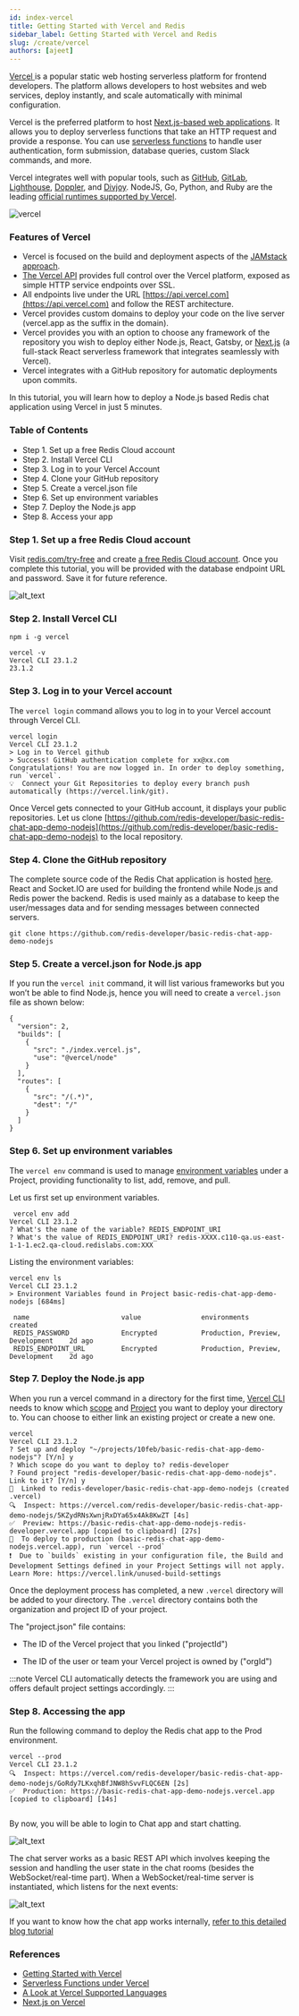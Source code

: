 ```yaml
---
id: index-vercel
title: Getting Started with Vercel and Redis
sidebar_label: Getting Started with Vercel and Redis
slug: /create/vercel
authors: [ajeet]
---
```



<Authors frontMatter={frontMatter} />

[Vercel ](https://vercel.com/)is a popular static web hosting serverless platform for frontend developers. The platform allows developers to host websites and web services, deploy instantly, and scale automatically with minimal configuration.

Vercel is the preferred platform to host [Next.js-based web applications](https://vercel.com/docs/concepts/next.js/overview). It allows you to deploy serverless functions that take an HTTP request and provide a response. You can use [serverless functions](https://vercel.com/docs/concepts/functions/serverless-functions) to handle user authentication, form submission, database queries, custom Slack commands, and more.

Vercel integrates well with popular tools, such as [GitHub](https://vercel.com/docs/concepts/git/vercel-for-github), [GitLab](https://vercel.com/docs/concepts/git/vercel-for-gitlab), [Lighthouse](https://vercel.com/integrations/lighthouse), [Doppler](https://vercel.com/integrations/doppler), and [Divjoy](https://divjoy.com/). NodeJS, Go, Python, and Ruby are the leading [official runtimes supported by Vercel](https://vercel.com/docs/runtimes).

![vercel](images/vercel_redis.png)

### Features of Vercel

- Vercel is focused on the build and deployment aspects of the [JAMstack approach](https://jamstack.org/what-is-jamstack/).
- [The Vercel API](https://vercel.com/docs/rest-api) provides full control over the Vercel platform, exposed as simple HTTP service endpoints over SSL.
- All endpoints live under the URL [https://api.vercel.com](https://api.vercel.com) and follow the REST architecture.
- Vercel provides custom domains to deploy your code on the live server (vercel.app as the suffix in the domain).
- Vercel provides you with an option to choose any framework of the repository you wish to deploy either Node.js, React, Gatsby, or [Next.js](https://nextjs.org/) (a full-stack React serverless framework that integrates seamlessly with Vercel).
- Vercel integrates with a GitHub repository for automatic deployments upon commits.

In this tutorial, you will learn how to deploy a Node.js based Redis chat application using Vercel in just 5 minutes.

### Table of Contents

- Step 1. Set up a free Redis Cloud account
- Step 2. Install Vercel CLI
- Step 3. Log in to your Vercel Account
- Step 4. Clone your GitHub repository
- Step 5. Create a vercel.json file
- Step 6. Set up environment variables
- Step 7. Deploy the Node.js app
- Step 8. Access your app

### Step 1. Set up a free Redis Cloud account

Visit [redis.com/try-free](https://redis.com/try-free) and create [a free Redis Cloud account](https://redis.com/try-free/). Once you complete this tutorial, you will be provided with the database endpoint URL and password. Save it for future reference.

![alt_text](images/details_database.png)

### Step 2. Install Vercel CLI

```
npm i -g vercel

vercel -v
Vercel CLI 23.1.2
23.1.2

```

### Step 3. Log in to your Vercel account

The `vercel login` command allows you to log in to your Vercel account through Vercel CLI.

```
vercel login
Vercel CLI 23.1.2
> Log in to Vercel github
> Success! GitHub authentication complete for xx@xx.com
Congratulations! You are now logged in. In order to deploy something, run `vercel`.
💡  Connect your Git Repositories to deploy every branch push automatically (https://vercel.link/git).
```

Once Vercel gets connected to your GitHub account, it displays your public repositories. Let us clone [https://github.com/redis-developer/basic-redis-chat-app-demo-nodejs](https://github.com/redis-developer/basic-redis-chat-app-demo-nodejs) to the local repository.

### Step 4. Clone the GitHub repository

The complete source code of the Redis Chat application is hosted [here](https://github.com/redis-developer/basic-redis-chat-app-demo-nodejs). React and Socket.IO are used for building the frontend while Node.js and Redis power the backend. Redis is used mainly as a database to keep the user/messages data and for sending messages between connected servers.

```
git clone https://github.com/redis-developer/basic-redis-chat-app-demo-nodejs
```

### Step 5. Create a vercel.json for Node.js app

If you run the `vercel init` command, it will list various frameworks but you won’t be able to find Node.js, hence you will need to create a `vercel.json` file as shown below:

```
{
  "version": 2,
  "builds": [
    {
      "src": "./index.vercel.js",
      "use": "@vercel/node"
    }
  ],
  "routes": [
    {
      "src": "/(.*)",
      "dest": "/"
    }
  ]
}

```

### Step 6. Set up environment variables

The `vercel env` command is used to manage [environment variables](https://vercel.com/docs/concepts/projects/environment-variables) under a Project, providing functionality to list, add, remove, and pull.

Let us first set up environment variables.

```
 vercel env add
Vercel CLI 23.1.2
? What's the name of the variable? REDIS_ENDPOINT_URI
? What's the value of REDIS_ENDPOINT_URI? redis-XXXX.c110-qa.us-east-1-1-1.ec2.qa-cloud.redislabs.com:XXX

```

Listing the environment variables:

```
vercel env ls
Vercel CLI 23.1.2
> Environment Variables found in Project basic-redis-chat-app-demo-nodejs [684ms]

 name                       value               environments                        created
 REDIS_PASSWORD             Encrypted           Production, Preview, Development    2d ago
 REDIS_ENDPOINT_URL         Encrypted           Production, Preview, Development    2d ago

```

### Step 7. Deploy the Node.js app

When you run a vercel command in a directory for the first time, [Vercel CLI](https://vercel.com/cli) needs to know which [scope](https://vercel.com/docs/cli#options/global-options/scope) and [Project](https://vercel.com/docs/concepts/projects/overview) you want to deploy your directory to. You can choose to either link an existing project or create a new one.

```
vercel
Vercel CLI 23.1.2
? Set up and deploy "~/projects/10feb/basic-redis-chat-app-demo-nodejs"? [Y/n] y
? Which scope do you want to deploy to? redis-developer
? Found project "redis-developer/basic-redis-chat-app-demo-nodejs". Link to it? [Y/n] y
🔗  Linked to redis-developer/basic-redis-chat-app-demo-nodejs (created .vercel)
🔍  Inspect: https://vercel.com/redis-developer/basic-redis-chat-app-demo-nodejs/5KZydRNsXwnjRxDYa65x4Ak8KwZT [4s]
✅  Preview: https://basic-redis-chat-app-demo-nodejs-redis-developer.vercel.app [copied to clipboard] [27s]
📝  To deploy to production (basic-redis-chat-app-demo-nodejs.vercel.app), run `vercel --prod`
❗️  Due to `builds` existing in your configuration file, the Build and Development Settings defined in your Project Settings will not apply. Learn More: https://vercel.link/unused-build-settings

```

Once the deployment process has completed, a new `.vercel` directory will be added to your directory. The `.vercel` directory contains both the organization and project ID of your project.

The "project.json" file contains:

- The ID of the Vercel project that you linked ("projectId")

- The ID of the user or team your Vercel project is owned by ("orgId")

:::note
Vercel CLI automatically detects the framework you are using and offers default project settings accordingly.
:::

### Step 8. Accessing the app

Run the following command to deploy the Redis chat app to the Prod environment.

```
vercel --prod
Vercel CLI 23.1.2
🔍  Inspect: https://vercel.com/redis-developer/basic-redis-chat-app-demo-nodejs/GoRdy7LKxqhBfJNW8hSvvFLQC6EN [2s]
✅  Production: https://basic-redis-chat-app-demo-nodejs.vercel.app [copied to clipboard] [14s]


```

By now, you will be able to login to Chat app and start chatting.

![alt_text](images/vercel13.png)

The chat server works as a basic REST API which involves keeping the session and handling the user state in the chat rooms (besides the WebSocket/real-time part). When a WebSocket/real-time server is instantiated, which listens for the next events:

![alt_text](images/vercel3.png)

If you want to know how the chat app works internally, [refer to this detailed blog tutorial](/howtos/chatapp#how-it-works)

### References

- [Getting Started with Vercel](https://vercel.com/docs/get-started)
- [Serverless Functions under Vercel](https://vercel.com/docs/concepts/functions/serverless-functions)
- [A Look at Vercel Supported Languages](https://vercel.com/docs/concepts/functions/supported-languages)
- [Next.js on Vercel](https://vercel.com/docs/concepts/next.js/overview)
